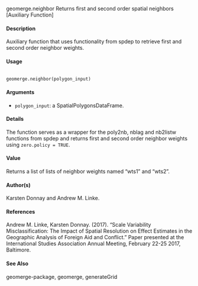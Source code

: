 
geomerge.neighbor Returns first and second order spatial neighbors [Auxiliary Function]

#### Description

Auxiliary function that uses functionality from spdep to retrieve first and second order neighbor weights.

#### Usage

<pre><code>
geomerge.neighbor(polygon_input)
</code></pre>

#### Arguments

* ``polygon_input``: a SpatialPolygonsDataFrame.

#### Details
The function serves as a wrapper for the poly2nb, nblag and nb2listw functions from spdep and returns first and second order neighbor weights using ``zero.policy = TRUE``.

#### Value
Returns a list of lists of neighbor weights named "wts1" and "wts2".

#### Author(s)
Karsten Donnay and Andrew M. Linke.

#### References
Andrew M. Linke, Karsten Donnay. (2017). "Scale Variability Misclassification: The Impact of Spatial Resolution on Effect Estimates in the Geographic Analysis of Foreign Aid and Conflict."
Paper presented at the International Studies Association Annual Meeting, February 22-25 2017,
Baltimore.

#### See Also
geomerge-package, geomerge, generateGrid

